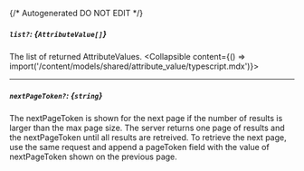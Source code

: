 {/* Autogenerated DO NOT EDIT  */}

##### `list?`: *{`AttributeValue[]`}*
The list of returned AttributeValues.
<Collapsible content={() => import('/content/models/shared/attribute_value/typescript.mdx')}>
</Collapsible>

---
##### `nextPageToken?`: *{`string`}*
The nextPageToken is shown for the next page if the number of results is larger than the max page size.
 The server returns one page of results and the nextPageToken until all results are retreived.
 To retrieve the next page, use the same request and append a pageToken field with the value of nextPageToken shown on the previous page.

